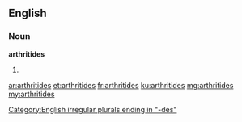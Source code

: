 ==English==

===Noun===
'''arthritides'''

# {{context|medicine|lang=en}} {{plural of|arthritis}}

[[Category:English irregular plurals ending in "-des"]]

[[ar:arthritides]]
[[et:arthritides]]
[[fr:arthritides]]
[[ku:arthritides]]
[[mg:arthritides]]
[[my:arthritides]]